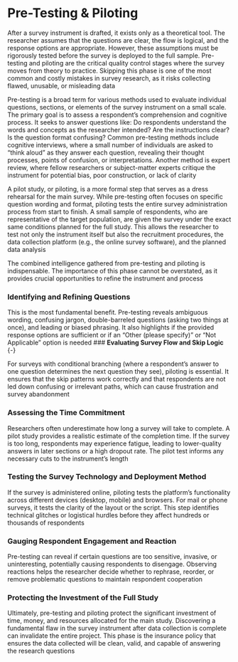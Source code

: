 # Pre-Testing & Piloting {-}

After a survey instrument is drafted, it exists only as a theoretical tool. The researcher assumes that the questions are clear, the flow is logical, and the response options are appropriate. However, these assumptions must be rigorously tested before the survey is deployed to the full sample. Pre-testing and piloting are the critical quality control stages where the survey moves from theory to practice. Skipping this phase is one of the most common and costly mistakes in survey research, as it risks collecting flawed, unusable, or misleading data

Pre-testing is a broad term for various methods used to evaluate individual questions, sections, or elements of the survey instrument on a small scale. The primary goal is to assess a respondent's comprehension and cognitive process. It seeks to answer questions like: Do respondents understand the words and concepts as the researcher intended? Are the instructions clear? Is the question format confusing? Common pre-testing methods include cognitive interviews, where a small number of individuals are asked to "think aloud" as they answer each question, revealing their thought processes, points of confusion, or interpretations. Another method is expert review, where fellow researchers or subject-matter experts critique the instrument for potential bias, poor construction, or lack of clarity

A pilot study, or piloting, is a more formal step that serves as a dress rehearsal for the main survey. While pre-testing often focuses on specific question wording and format, piloting tests the entire survey administration process from start to finish. A small sample of respondents, who are representative of the target population, are given the survey under the exact same conditions planned for the full study. This allows the researcher to test not only the instrument itself but also the recruitment procedures, the data collection platform (e.g., the online survey software), and the planned data analysis

The combined intelligence gathered from pre-testing and piloting is indispensable. The importance of this phase cannot be overstated, as it provides crucial opportunities to refine the instrument and process

### **Identifying and Refining Questions** {-}

This is the most fundamental benefit. Pre-testing reveals ambiguous wording, confusing jargon, double-barreled questions (asking two things at once), and leading or biased phrasing. It also highlights if the provided response options are sufficient or if an "Other (please specify)" or "Not Applicable" option is needed
### **Evaluating Survey Flow and Skip Logic** {-}

For surveys with conditional branching (where a respondent's answer to one question determines the next question they see), piloting is essential. It ensures that the skip patterns work correctly and that respondents are not led down confusing or irrelevant paths, which can cause frustration and survey abandonment

### **Assessing the Time Commitment** {-}

Researchers often underestimate how long a survey will take to complete. A pilot study provides a realistic estimate of the completion time. If the survey is too long, respondents may experience fatigue, leading to lower-quality answers in later sections or a high dropout rate. The pilot test informs any necessary cuts to the instrument's length

### **Testing the Survey Technology and Deployment Method** {-}

If the survey is administered online, piloting tests the platform's functionality across different devices (desktop, mobile) and browsers. For mail or phone surveys, it tests the clarity of the layout or the script. This step identifies technical glitches or logistical hurdles before they affect hundreds or thousands of respondents

### **Gauging Respondent Engagement and Reaction** {-}

Pre-testing can reveal if certain questions are too sensitive, invasive, or uninteresting, potentially causing respondents to disengage. Observing reactions helps the researcher decide whether to rephrase, reorder, or remove problematic questions to maintain respondent cooperation

### **Protecting the Investment of the Full Study** {-}

Ultimately, pre-testing and piloting protect the significant investment of time, money, and resources allocated for the main study. Discovering a fundamental flaw in the survey instrument after data collection is complete can invalidate the entire project. This phase is the insurance policy that ensures the data collected will be clean, valid, and capable of answering the research questions
